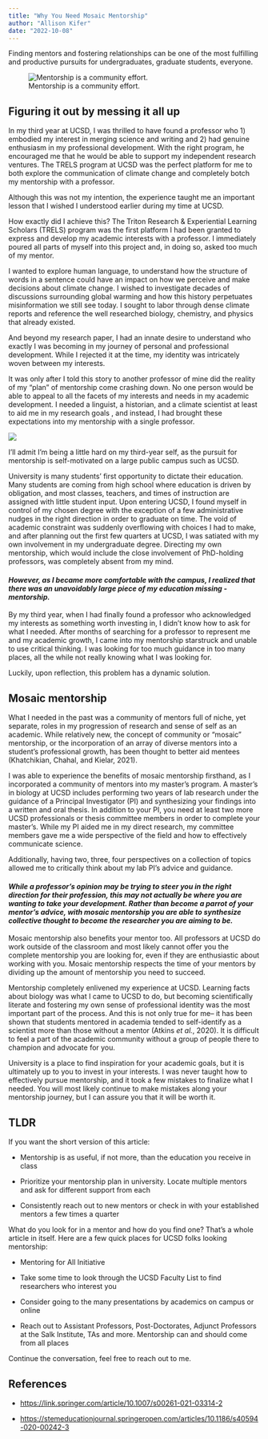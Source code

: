 ```yaml
---
title: "Why You Need Mosaic Mentorship"
author: "Allison Kifer"
date: "2022-10-08"
---
```


Finding mentors and fostering relationships can be one of the most fulfilling and productive pursuits for undergraduates, graduate students, everyone.

![Mentorship is a community effort.](priscilla-du-preez-unsplash.jpg)

## Figuring it out by messing it all up

In my third year at UCSD, I was thrilled to have found a professor who 1) embodied my interest in merging science and writing and 2) had genuine enthusiasm in my professional development. With the right program, he encouraged me that he would be able to support my independent research ventures. The TRELS program at UCSD was the perfect platform for me to both explore the communication of climate change and completely botch my mentorship with a professor.

Although this was not my intention, the experience taught me an important lesson that I wished I understood earlier during my time at UCSD.

How exactly did I achieve this? The Triton Research & Experiential Learning Scholars (TRELS) program was the first platform I had been granted to express and develop my academic interests with a professor. I immediately poured all parts of myself into this project and, in doing so, asked too much of my mentor.

I wanted to explore human language, to understand how the structure of words in a sentence could have an impact on how we perceive and make decisions about climate change. I wished to investigate decades of discussions surrounding global warming and how this history perpetuates misinformation we still see today. I sought to labor through dense climate reports and reference the well researched biology, chemistry, and physics that already existed.

And beyond my research paper, I had an innate desire to understand who exactly I was becoming in my journey of personal and professional development. While I rejected it at the time, my identity was intricately woven between my interests.

It was only after I told this story to another professor of mine did the reality of my "plan" of mentorship come crashing down. No one person would be able to appeal to all the facets of my interests and needs in my academic development. I needed a linguist, a historian, and a climate scientist at least to aid me in my research goals , and instead, I had brought these expectations into my mentorship with a single professor.

![](dylan-ferreira-unsplash.jpg)

I'll admit I'm being a little hard on my third-year self, as the pursuit for mentorship is self-motivated on a large public campus such as UCSD.

University is many students' first opportunity to dictate their education. Many students are coming from high school where education is driven by obligation, and most classes, teachers, and times of instruction are assigned with little student input. Upon entering UCSD, I found myself in control of my chosen degree with the exception of a few administrative nudges in the right direction in order to graduate on time. The void of academic constraint was suddenly overflowing with choices I had to make, and after planning out the first few quarters at UCSD, I was satiated with my own involvement in my undergraduate degree. Directing my own mentorship, which would include the close involvement of PhD-holding professors, was completely absent from my mind.

#### *However, as I became more comfortable with the campus, I realized that there was an unavoidably large piece of my education missing - mentorship.*

By my third year, when I had finally found a professor who acknowledged my interests as something worth investing in, I didn't know how to ask for what I needed. After months of searching for a professor to represent me and my academic growth, I came into my mentorship starstruck and unable to use critical thinking. I was looking for too much guidance in too many places, all the while not really knowing what I was looking for.

Luckily, upon reflection, this problem has a dynamic solution.

## Mosaic mentorship

What I needed in the past was a community of mentors full of niche, yet separate, roles in my progression of research and sense of self as an academic. While relatively new, the concept of community or "mosaic" mentorship, or the incorporation of an array of diverse mentors into a student's professional growth, has been thought to better aid mentees (Khatchikian, Chahal, and Kielar, 2021).

I was able to experience the benefits of mosaic mentorship firsthand, as I incorporated a community of mentors into my master's program. A master's in biology at UCSD includes performing two years of lab research under the guidance of a Principal Investigator (PI) and synthesizing your findings into a written and oral thesis. In addition to your PI, you need at least two more UCSD professionals or thesis committee members in order to complete your master's. While my PI aided me in my direct research, my committee members gave me a wide perspective of the field and how to effectively communicate science.

Additionally, having two, three, four perspectives on a collection of topics allowed me to critically think about my lab PI's advice and guidance.

#### *While a professor's opinion may be trying to steer you in the right direction for their profession, this may not actually be where you are wanting to take your development. Rather than become a parrot of your mentor's advice, with mosaic mentorship you are able to synthesize collective thought to become the researcher you are aiming to be.*

Mosaic mentorship also benefits your mentor too. All professors at UCSD do work outside of the classroom and most likely cannot offer you the complete mentorship you are looking for, even if they are enthusiastic about working with you. Mosaic mentorship respects the time of your mentors by dividing up the amount of mentorship you need to succeed.

Mentorship completely enlivened my experience at UCSD. Learning facts about biology was what I came to UCSD to do, but becoming scientifically literate and fostering my own sense of professional identity was the most important part of the process. And this is not only true for me-- it has been shown that students mentored in academia tended to self-identify as a scientist more than those without a mentor (Atkins *et al.*, 2020). It is difficult to feel a part of the academic community without a group of people there to champion and advocate for you.

University is a place to find inspiration for your academic goals, but it is ultimately up to you to invest in your interests. I was never taught how to effectively pursue mentorship, and it took a few mistakes to finalize what I needed. You will most likely continue to make mistakes along your mentorship journey, but I can assure you that it will be worth it.

## TLDR

If you want the short version of this article:

-   Mentorship is as useful, if not more, than the education you receive in class

-   Prioritize your mentorship plan in university. Locate multiple mentors and ask for different support from each

-   Consistently reach out to new mentors or check in with your established mentors a few times a quarter

What do you look for in a mentor and how do you find one? That's a whole article in itself. Here are a few quick places for UCSD folks looking mentorship:

-   Mentoring for All Initiative

-   Take some time to look through the UCSD Faculty List to find researchers who interest you

-   Consider going to the many presentations by academics on campus or online

-   Reach out to Assistant Professors, Post-Doctorates, Adjunct Professors at the Salk Institute, TAs and more. Mentorship can and should come from all places

Continue the conversation, feel free to reach out to me.

## References

-   <https://link.springer.com/article/10.1007/s00261-021-03314-2>

-   <https://stemeducationjournal.springeropen.com/articles/10.1186/s40594-020-00242-3>
